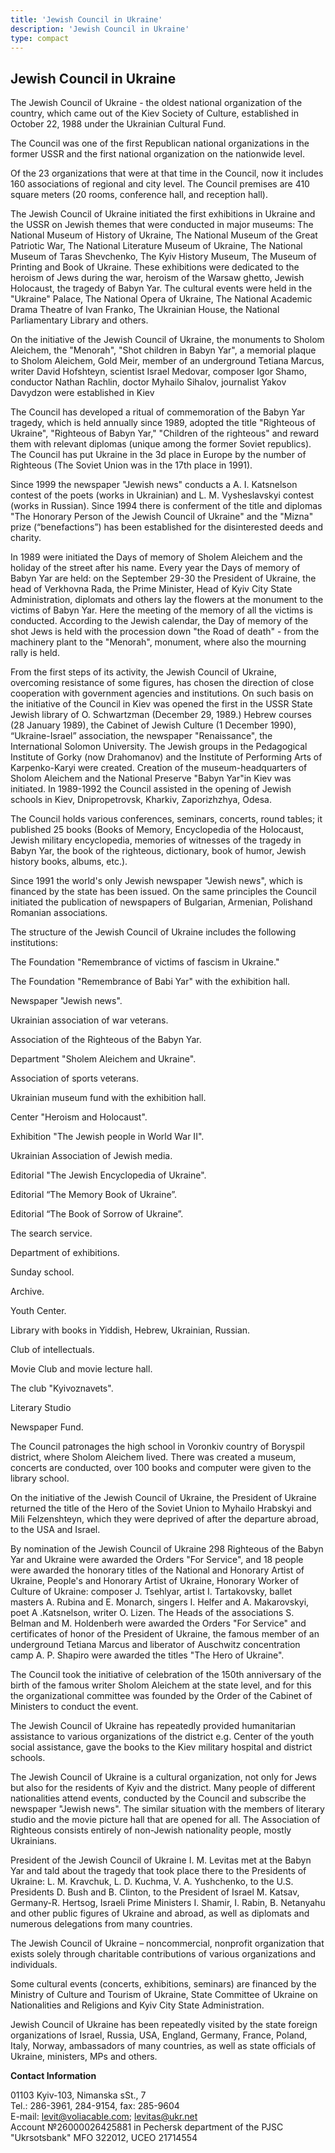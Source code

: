 ```yaml
---
title: 'Jewish Council in Ukraine'
description: 'Jewish Council in Ukraine'
type: compact
---
```


## Jewish Council in Ukraine

The Jewish Council of Ukraine - the oldest national organization of the country,
which came out of the Kiev Society of Culture, established in October 22, 1988
under the Ukrainian Cultural Fund.

The Council was one of the first Republican national organizations in the former
USSR and the first national organization on the nationwide level.

Of the 23 organizations that were at that time in the Council, now it includes
160 associations of regional and city level. The Council premises are 410 square
meters (20 rooms, conference hall, and reception hall).

The Jewish Council of Ukraine initiated the first exhibitions in Ukraine and the
USSR on Jewish themes that were conducted in major museums: The National Museum
of History of Ukraine, The National Museum of the Great Patriotic War, The
National Literature Museum of Ukraine, The National Museum of Taras Shevchenko,
The Kyiv History Museum, The Museum of Printing and Book of Ukraine. These
exhibitions were dedicated to the heroism of Jews during the war, heroism of the
Warsaw ghetto, Jewish Holocaust, the tragedy of Babyn Yar. The cultural events
were held in the "Ukraine" Palace, The National Opera of Ukraine, The National
Academic Drama Theatre of Ivan Franko, The Ukrainian House, the National
Parliamentary Library and others.

On the initiative of the Jewish Council of Ukraine, the monuments to Sholom
Aleichem, the "Menorah", "Shot children in Babyn Yar", a memorial plaque to
Sholom Aleichem, Gold Meir, member of an underground Tetiana Marcus, writer
David Hofshteyn, scientist Israel Medovar, composer Igor Shamo, conductor Nathan
Rachlin, doctor Myhailo Sihalov, journalist Yakov Davydzon were established in
Kiev

The Council has developed a ritual of commemoration of the Babyn Yar tragedy,
which is held annually since 1989, adopted the title "Righteous of Ukraine",
"Righteous of Babyn Yar," "Children of the righteous" and reward them with
relevant diplomas (unique among the former Soviet republics). The Council has
put Ukraine in the 3d place in Europe by the number of Righteous (The Soviet
Union was in the 17th place in 1991).

Since 1999 the newspaper "Jewish news" conducts a A. I. Katsnelson contest of
the poets (works in Ukrainian) and L. M. Vysheslavskyi contest (works in
Russian). Since 1994 there is conferment of the title and diplomas "The Honorary
Person of the Jewish Council of Ukraine" and the "Mizna" prize (“benefactions”)
has been established for the disinterested deeds and charity.

In 1989 were initiated the Days of memory of Sholem Aleichem and the holiday of
the street after his name. Every year the Days of memory of Babyn Yar are held:
on the September 29-30 the President of Ukraine, the head of Verkhovna Rada, the
Prime Minister, Head of Kyiv City State Administration, diplomats and others lay
the flowers at the monument to the victims of Babyn Yar. Here the meeting of the
memory of all the victims is conducted. According to the Jewish calendar, the
Day of memory of the shot Jews is held with the procession down "the Road of
death" - from the machinery plant to the "Menorah", monument, where also the
mourning rally is held.

From the first steps of its activity, the Jewish Council of Ukraine, overcoming
resistance of some figures, has chosen the direction of close cooperation with
government agencies and institutions. On such basis on the initiative of the
Council in Kiev was opened the first in the USSR State Jewish library of O.
Schwartzman (December 29, 1989.) Hebrew courses (28 January 1989), the Cabinet
of Jewish Culture (1 December 1990), “Ukraine-Israel” association, the newspaper
"Renaissance", the International Solomon University. The Jewish groups in the
Pedagogical Institute of Gorky (now Drahomanov) and the Institute of Performing
Arts of Karpenko-Karyi were created. Creation of the museum-headquarters of
Sholom Aleichem and the National Preserve "Babyn Yar"in Kiev was initiated. In
1989-1992 the Council assisted in the opening of Jewish schools in Kiev,
Dnipropetrovsk, Kharkiv, Zaporizhzhya, Odesa.

The Council holds various conferences, seminars, concerts, round tables; it
published 25 books (Books of Memory, Encyclopedia of the Holocaust, Jewish
military encyclopedia, memories of witnesses of the tragedy in Babyn Yar, the
book of the righteous, dictionary, book of humor, Jewish history books, albums,
etc.).

Since 1991 the world's only Jewish newspaper "Jewish news", which is financed by
the state has been issued. On the same principles the Council initiated the
publication of newspapers of Bulgarian, Armenian, Polishand Romanian
associations.

The structure of the Jewish Council of Ukraine includes the following
institutions:

The Foundation "Remembrance of victims of fascism in Ukraine."

The Foundation "Remembrance of Babi Yar" with the exhibition hall.

Newspaper "Jewish news".

Ukrainian association of war veterans.

Association of the Righteous of the Babyn Yar.

Department "Sholem Aleichem and Ukraine".

Association of sports veterans.

Ukrainian museum fund with the exhibition hall.

Center "Heroism and Holocaust".

Exhibition "The Jewish people in World War II".

Ukrainian Association of Jewish media.

Editorial "The Jewish Encyclopedia of Ukraine".

Editorial “The Memory Book of Ukraine”.

Editorial “The Book of Sorrow of Ukraine”.

The search service.

Department of exhibitions.

Sunday school.

Archive.

Youth Center.

Library with books in Yiddish, Hebrew, Ukrainian, Russian.

Club of intellectuals.

Movie Club and movie lecture hall.

The club "Kyivoznavets".

Literary Studio

Newspaper Fund.

The Council patronages the high school in Voronkiv country of Boryspil district,
where Sholom Aleichem lived. There was created a museum, concerts are conducted,
over 100 books and computer were given to the library school.

On the initiative of the Jewish Council of Ukraine, the President of Ukraine
returned the title of the Hero of the Soviet Union to Myhailo Hrabskyi and Mili
Felzenshteyn, which they were deprived of after the departure abroad, to the USA
and Israel.

By nomination of the Jewish Council of Ukraine 298 Righteous of the Babyn Yar
and Ukraine were awarded the Orders "For Service", and 18 people were awarded
the honorary titles of the National and Honorary Artist of Ukraine, People's and
Honorary Artist of Ukraine, Honorary Worker of Culture of Ukraine: composer J.
Tsehlyar, artist I. Tartakovsky, ballet masters A. Rubina and E. Monarch,
singers I. Helfer and A. Makarovskyi, poet A .Katsnelson, writer O. Lizen. The
Heads of the associations S. Belman and M. Holdenberh were awarded the Orders
"For Service" and certificates of honor of the President of Ukraine, the famous
member of an underground Tetiana Marcus and liberator of Auschwitz concentration
camp A. P. Shapiro were awarded the titles "The Hero of Ukraine".

The Council took the initiative of celebration of the 150th anniversary of the
birth of the famous writer Sholom Aleichem at the state level, and for this the
organizational committee was founded by the Order of the Cabinet of Ministers to
conduct the event.

The Jewish Council of Ukraine has repeatedly provided humanitarian assistance to
various organizations of the district e.g. Center of the youth social
assistance, gave the books to the Kiev military hospital and district schools.

The Jewish Council of Ukraine is a cultural organization, not only for Jews but
also for the residents of Kyiv and the district. Many people of different
nationalities attend events, conducted by the Council and subscribe the
newspaper "Jewish news". The similar situation with the members of literary
studio and the movie picture hall that are opened for all. The Association of
Righteous consists entirely of non-Jewish nationality people, mostly Ukrainians.

President of the Jewish Council of Ukraine I. M. Levitas met at the Babyn Yar
and tald about the tragedy that took place there to the Presidents of Ukraine:
L. M. Kravchuk, L. D. Kuchma, V. A. Yushchenko, to the U.S. Presidents D. Bush
and B. Clinton, to the President of Israel M. Katsav, Germany-R. Hertsog,
Israeli Prime Ministers I. Shamir, I. Rabin, B. Netanyahu and other public
figures of Ukraine and abroad, as well as diplomats and numerous delegations
from many countries.

The Jewish Council of Ukraine – noncommercial, nonprofit organization that
exists solely through charitable contributions of various organizations and
individuals.

Some cultural events (concerts, exhibitions, seminars) are financed by the
Ministry of Culture and Tourism of Ukraine, State Committee of Ukraine on
Nationalities and Religions and Kyiv City State Administration.

Jewish Council of Ukraine has been repeatedly visited by the state foreign
organizations of Israel, Russia, USA, England, Germany, France, Poland, Italy,
Norway, ambassadors of many countries, as well as state officials of Ukraine,
ministers, MPs and others.

**Contact Information**

01103 Kyiv-103, Nimanska sSt., 7\
Tel.: 286-3961, 284-9154, fax: 285-9604\
 E-mail: levit@voliacable.com; levitas@ukr.net\
Account №26000026425881 in Pechersk department of the PJSC "Ukrsotsbank" MFO
322012, UCEO 21714554
